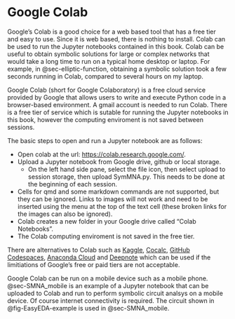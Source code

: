# Google Colab {#sec-google_colab}

Google's Colab is a good choice for a web based tool that has a free tier and easy to use. Since it is web based, there is nothing to install. Colab can be used to run the Jupyter notebooks contained in this book. Colab can be useful to obtain symbolic solutions for large or complex networks that would take a long time to run on a typical home desktop or laptop. For example, in @sec-elliptic-function, obtaining a symbolic solution took a few seconds running in Colab, compared to several hours on my laptop. 

Google Colab (short for Google Colaboratory) is a free cloud service provided by Google that allows users to write and execute Python code in a browser-based environment. A gmail account is needed to run Colab. There is a free tier of service which is sutable for running the Jupyter notebooks in this book, however the computing enviroment is not saved between sessions.
<!--
Key features of Google Colab include:

- Colab is run in the browser and no setup or intsallation of Python or JupyterLab is required.
- Colab provides free access to GPUs and TPUs (some limitations apply), which can significantly speed up symbolic computations, especially when obtaining symbolic solutions of equations generated from large networks.
- Colab uses a Jupyter Notebook interface.
- Colab notebooks can be saved to a Google Drive.
-->

The basic steps to open and run a Jupyter notebook are as follows:

- Open colab at the url: [https://colab.research.google.com/](https://colab.research.google.com/).
- Upload a Jupyter notebook from Google drive, github or local storage.
  - On the left hand side pane, select the file icon, then select upload to session storage, then upload SymMNA.py. This needs to be done at the beginning of each session.
- Cells for qmd and some markdown commands are not supported, but they can be ignored. Links to images will not work and need to be inserted using the menu at the top of the text cell (these broken links for the images can also be ignored).
- Colab creates a new folder in your Google drive called "Colab Notebooks".
- The Colab computing enviroment is not saved in the free tier.

There are alternatives to Colab such as [Kaggle](https://www.kaggle.com/), [Cocalc](https://cocalc.com/), [GitHub Codespaces](https://github.com/features/codespaces), [Anaconda Cloud](https://www.anaconda.com/products/notebooks) and [Deepnote](https://deepnote.com/) which can be used if the limitiations of Google's free or paid tiers are not acceptable.

Google Colab can be run on a mobile device such as a mobile phone. @sec-SMNA_mobile is an example of a Jupyter notebook that can be uploaded to Colab and run to perform symbolic circuit analsys on a mobile device. Of course internet connectivity is required. The circuit shown in @fig-EasyEDA-example is used in @sec-SMNA_mobile.

